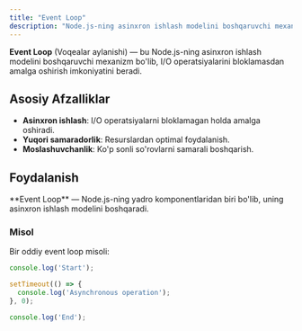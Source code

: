 ```yaml
---
title: "Event Loop"
description: "Node.js-ning asinxron ishlash modelini boshqaruvchi mexanizm."
---
```


**Event Loop** (Voqealar aylanishi) — bu Node.js-ning asinxron ishlash modelini boshqaruvchi mexanizm bo'lib, I/O operatsiyalarini bloklamasdan amalga oshirish imkoniyatini beradi.

## Asosiy Afzalliklar
- **Asinxron ishlash**: I/O operatsiyalarni bloklamagan holda amalga oshiradi.
- **Yuqori samaradorlik**: Resurslardan optimal foydalanish.
- **Moslashuvchanlik**: Ko'p sonli so'rovlarni samarali boshqarish.

## Foydalanish

<Callout>
  **Event Loop** — Node.js-ning yadro komponentlaridan biri bo'lib, uning asinxron ishlash modelini boshqaradi.
</Callout>

### Misol

Bir oddiy event loop misoli:

```js
console.log('Start');

setTimeout(() => {
  console.log('Asynchronous operation');
}, 0);

console.log('End');
```
